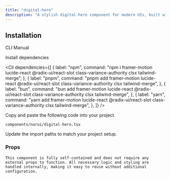 ```yaml
---
title: "digital-hero"
description: "A stylish digital-hero component for modern UIs, built with accessibility and animation in mind."
---
```


<ComponentPreview componentName="digitalHero" />

## Installation

<Tabs defaultValue="cli">

<TabsList>
  <TabsTrigger value="cli">CLI</TabsTrigger>
  <TabsTrigger value="manual">Manual</TabsTrigger>
</TabsList>

<TabsContent value="cli">
  <Cli />
</TabsContent>

<TabsContent value="manual">

<Steps>

<Step>Install dependencies</Step>

<Cli
  dependencies={[
    {
      label: "npm",
      command: "npm i framer-motion lucide-react @radix-ui/react-slot class-variance-authority clsx tailwind-merge",
    },
    {
      label: "pnpm",
      command: "pnpm add framer-motion lucide-react @radix-ui/react-slot class-variance-authority clsx tailwind-merge",
    },
    {
      label: "bun",
      command: "bun add framer-motion lucide-react @radix-ui/react-slot class-variance-authority clsx tailwind-merge",
    },
    {
      label: "yarn",
      command: "yarn add framer-motion lucide-react @radix-ui/react-slot class-variance-authority clsx tailwind-merge",
    },
  ]}
/>

<Step>Copy and paste the following code into your project.</Step>

`components/nurui/digital-hero.tsx`

<CodeBlock componentName="digitalHero" fileName="digital-hero" />

<Step>Update the import paths to match your project setup.</Step>
   
</Steps>

</TabsContent>

</Tabs>

### Props

`This component is fully self-contained and does not require any external props to function. All necessary logic and styling are handled internally, making it easy to reuse without additional configuration.`